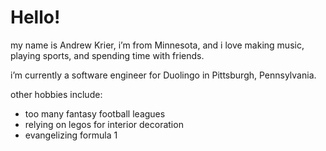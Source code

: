 
# Hello!

my name is Andrew Krier, i’m from Minnesota, and i love making music, playing
sports, and spending time with friends.

i’m currently a software engineer for Duolingo in Pittsburgh, Pennsylvania.

other hobbies include:

-   too many fantasy football leagues
-   relying on legos for interior decoration
-   evangelizing formula 1
